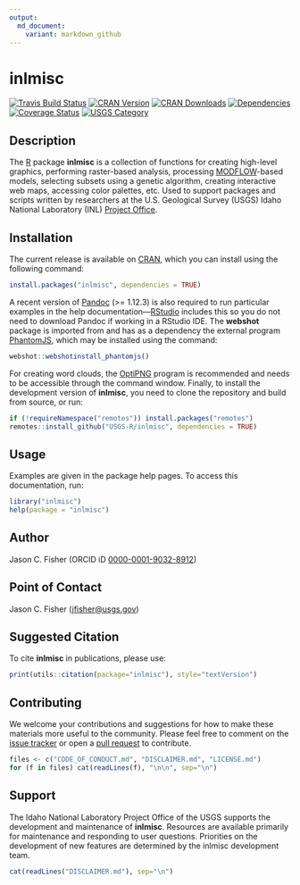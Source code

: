 ```yaml
---
output:
  md_document:
    variant: markdown_github
---
```


# inlmisc

[![Travis Build Status](https://travis-ci.org/USGS-R/inlmisc.svg?branch=master)](https://travis-ci.org/USGS-R/inlmisc)
[![CRAN Version](https://www.r-pkg.org/badges/version/inlmisc)](https://CRAN.R-project.org/package=inlmisc)
[![CRAN Downloads](https://cranlogs.r-pkg.org/badges/inlmisc?color=brightgreen)](https://CRAN.R-project.org/package=inlmisc)
[![Dependencies](https://tinyverse.netlify.com/badge/inlmisc)](https://CRAN.R-project.org/package=inlmisc)
[![Coverage Status](https://coveralls.io/repos/github/USGS-R/inlmisc/badge.svg?branch=master)](https://coveralls.io/github/USGS-R/inlmisc?branch=master)
[![USGS Category](https://img.shields.io/badge/USGS-Support-yellow.svg)](https://owi.usgs.gov/R/packages.html#support)

## Description

The [R](https://www.r-project.org/) package **inlmisc** is a collection of functions for creating high-level graphics,
performing raster-based analysis, processing [MODFLOW](https://www.usgs.gov/mission-areas/water-resources/science/modflow-and-related-programs "USGS's modular hydrologic model")-based models,
selecting subsets using a genetic algorithm, creating interactive web maps, accessing color palettes, etc.
Used to support packages and scripts written by researchers at the U.S. Geological Survey (USGS)
Idaho National Laboratory (INL) [Project Office](https://www.usgs.gov/centers/id-water/science/idaho-national-laboratory-project-office "USGS INL Project Office").

## Installation

The current release is available on [CRAN](https://CRAN.R-project.org/package=inlmisc "The Comprehensive R Archive Network"),
which you can install using the following command:

```r
install.packages("inlmisc", dependencies = TRUE)
```

A recent version of [Pandoc](https://pandoc.org/installing.html) (>= 1.12.3)
is also required to run particular examples in the help documentation---[RStudio](https://rstudio.com/products/rstudio/)
includes this so you do not need to download Pandoc if working in a RStudio IDE.
The **webshot** package is imported from and has as a dependency the external program [PhantomJS](https://phantomjs.org/),
which may be installed using the command:

```r
webshot::webshotinstall_phantomjs()
```

For creating word clouds, the [OptiPNG](http://optipng.sourceforge.net/) program is recommended and needs to be accessible through the command window.
Finally, to install the development version of **inlmisc**, you need to clone the repository and build from source, or run:

```r
if (!requireNamespace("remotes")) install.packages("remotes")
remotes::install_github("USGS-R/inlmisc", dependencies = TRUE)
```

## Usage

Examples are given in the package help pages.
To access this documentation, run:

```r
library("inlmisc")
help(package = "inlmisc")
```

## Author

Jason C. Fisher (ORCID iD [0000-0001-9032-8912](http://orcid.org/0000-0001-9032-8912))

## Point of Contact

Jason C. Fisher (<jfisher@usgs.gov>)

## Suggested Citation

To cite **inlmisc** in publications, please use:

```r
print(utils::citation(package="inlmisc"), style="textVersion")
```

## Contributing

We welcome your contributions and suggestions for how to make these materials more useful to the community. Please feel free to comment on the [issue tracker](https://github.com/USGS-R/inlmisc/issues) or open a [pull request](https://github.com/USGS-R/inlmisc/pull/new/master) to contribute.

```r
files <- c("CODE_OF_CONDUCT.md", "DISCLAIMER.md", "LICENSE.md")
for (f in files) cat(readLines(f), "\n\n", sep="\n")
```

## Support

The Idaho National Laboratory Project Office of the USGS supports the development and maintenance of **inlmisc**.
Resources are available primarily for maintenance and responding to user questions.
Priorities on the development of new features are determined by the inlmisc development team.

```r
cat(readLines("DISCLAIMER.md"), sep="\n")
```
